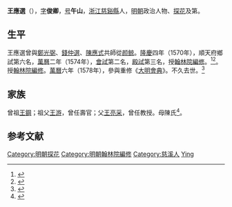 {{明清人物信息框
| 姓名 = 王應選
| 原名 =
| 圖片名稱= 
| 圖片大小 =
| 圖片說明 = 
| 最高職務 = 翰林院編修
| 國家 = 大明 
| 爵位 =
| 籍貫 = 浙江寧波府慈谿縣
| 族裔 = 
| 旗籍 = 
| 字號 = 
| 諡號 =
| 出生日期 = 嘉靖十七年（1538年）
| 出生地點 = 浙江寧波府慈谿縣
| 逝世日期 = 卒年不詳
| 逝世地點 = 京師
| 墓葬 =
| 配偶 = 
| 親屬 = 
| 出身 =
* 萬曆二年甲戌科進士及第
| 經歷 =
| 著作 =  
}}
'''王應選'''（{{bd|1538年||？|catIdx=}}），[[表字|字]]'''俊卿'''，[[号|号]]'''午山'''，[[浙江|浙江]][[慈谿縣|慈谿縣]]人，[[明朝|明朝]]政治人物、[[探花|探花]]及第。

== 生平 ==
王應選曾與[[鄭光弼|鄭光弼]]、[[錢仲選|錢仲選]]、[[陳應式|陳應式]]共師從[[颜鲸|颜鲸]]。[[隆庆_(明朝)|隆慶]]四年（1570年），順天府鄉試第六名，[[萬曆|萬曆]]二年（1574年），[[會試|會試]]第二名，[[殿試|殿試]]第三名，授[[翰林院編修|翰林院編修]]。<ref>{{Cite book|title=《皇明贡举考》卷五|last=（明）[[张朝瑞|张朝瑞]]|first=|publisher=《续修四库全书》史部第828册|year=|isbn=|location=|pages=}}</ref><ref>{{Cite book|title=贡举志五种 上|last=鲁小俊，江俊伟著|first=|publisher=武汉：武汉大学出版社|year=2009|isbn=978-7-307-07043-1|location=|pages=}}</ref>。授[[翰林院編修|翰林院編修]]。[[萬曆|萬曆]]六年（1578年），參與重修《[[大明會典|大明會典]]》。不久去世。<ref>{{cite web | url=http://www.bjdclib.com/subdb/exam/examperson/200909/t20090902_27325.html | title=王应选 | publisher=北京東城區圖書館 | accessdate=September 16, 2011 | archive-date=2015-05-28 | archive-url=https://web.archive.org/web/20150528141202/http://www.bjdclib.com/subdb/exam/examperson/200909/t20090902_27325.html | dead-url=no }}</ref>

==家族==
曾祖[[王鋼|王鋼]]；祖父[[王游|王游]]，曾任壽官；父[[王亮采|王亮采]]，曾任教授。母陳氏<ref>{{Cite book|title=天一阁藏明代科举录选刊 登科录 点校本|last=龚延明主编|first=|publisher=宁波出版社|year=2016|isbn=978-7-5526-2320-8|location=宁波|pages=|quote=《天一閣藏明代科舉錄選刊.登科錄》之《萬曆二年甲戌科登科錄》}}</ref>。

==参考文献==
{{reflist}}

{{明朝人物小作品}}
{{萬曆二年甲戌科殿試金榜}}
{{DEFAULTSORT:Wang王}}
[[Category:明朝探花|Category:明朝探花]]
[[Category:明朝翰林院編修|Category:明朝翰林院編修]]
[[Category:慈溪人|Category:慈溪人]]
[[Category:王姓|Ying]]